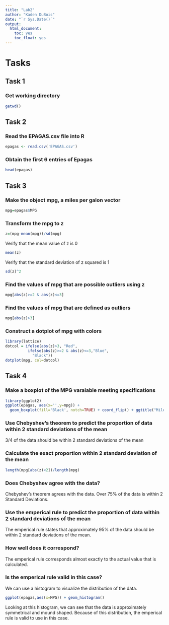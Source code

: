 ```yaml
---
title: "Lab2"
author: "Kaden DuBois"
date: "`r Sys.Date()`"
output:
  html_document:
    toc: yes
    toc_float: yes
---
```


# Tasks
## Task 1
### Get working directory
```r
getwd()
```

## Task 2
### Read the EPAGAS.csv file into R
```r
epagas <- read.csv('EPAGAS.csv')
```

### Obtain the first 6 entries of Epagas
```r
head(epagas)
```

## Task 3
### Make the object mpg, a miles per galon vector
```r
mpg=epagas$MPG
```

### Transform the mpg to z
```r
z=(mpg-mean(mpg))/sd(mpg)
```

Verify that the mean value of z is 0
```r
mean(z)
```

Verify that the standard deviation of z squared is 1
```r
sd(z)^2
```

### Find the values of mpg that are possible outliers using z
```r
mpg[abs(z)>=2 & abs(z)<=3]
```

### Find the values of mpg that are defined as outliers
```r
mpg[abs(z)>3]
```

### Construct a dotplot of mpg with colors
```r
library(lattice)
dotcol = ifelse(abs(z)>3, "Red",
          ifelse(abs(z)>=2 & abs(z)<=3,"Blue", 
            "Black"))
dotplot(mpg, col=dotcol)
```

## Task 4
### Make a boxplot of the MPG varaiable meeting specifications
```r
library(ggplot2)
ggplot(epagas, aes(x='',y=mpg)) + 
  geom_boxplot(fill='Black', notch=TRUE) + coord_flip() + ggtitle("Miles Per Gallon - Kaden DuBois")
```

### Use Chebyshev’s theorem to predict the proportion of data within 2 standard deviations of the mean

3/4 of the data should be within 2 standard deviations of the mean

### Calculate the exact proportion within 2 standard deviation of the mean
```r
length(mpg[abs(z)<2])/length(mpg)
```

### Does Chebyshev agree with the data?

Chebyshev's theorem agrees with the data. Over 75% of the data is within 2 Standard Deviations.

### Use the emperical rule to predict the proportion of data within 2 standard deviations of the mean

The emperical rule states that approximately 95% of the data should be within 2 standard deviations of the mean.

### How well does it correspond?

The emperical rule corresponds almost exactly to the actual value that is calculated.

### Is the emperical rule valid in this case?
We can use a histogram to visualize the distribution of the data.
```r
ggplot(epagas,aes(x=MPG)) + geom_histogram()
```  

Looking at this histogram, we can see that the data is approximately symmetrical and mound shaped. Because of this distribution, the emperical rule is valid to use in this case.

